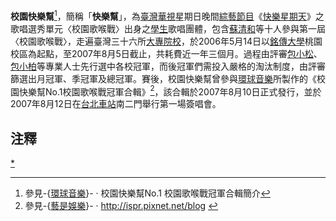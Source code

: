 '''校園快樂幫'''<ref>參見-{[[環球音樂|環球音樂]]}- · 校園快樂幫No.1 校園歌喉戰冠軍合輯簡介{{cite web |url=http://www.umusic.com.tw/Microsite/prospects/index.html |title=存档副本 |accessdate=2009-03-04 |deadurl=yes |archiveurl=https://web.archive.org/web/20081104072958/http://www.umusic.com.tw/Microsite/prospects/index.html |archivedate=2008-11-04 }}</ref>，簡稱「'''快樂幫'''」，為[[臺灣|臺灣]][[華視|華視]]星期日晚間[[綜藝節目|綜藝節目]]《[[快樂星期天|快樂星期天]]》之歌唱選秀單元〈校園歌喉戰〉出身之[[學生|學生]]歌唱團體，包含[[蘇清和|蘇清和]]等十人參與第一屆〈校園歌喉戰〉，走遍臺灣三十六所[[大專院校|大專院校]]，於2006年5月14日以[[銘傳大學|銘傳大學]]桃園校區為起點，至2007年8月5日截止，共耗費近一年三個月。過程由評審[[包小松|包小松]]、[[包小柏|包小柏]]等專業人士先行選中各校冠軍，而後冠軍們需投入嚴格的淘汰制度，由評審篩選出月冠軍、季冠軍及總冠軍。賽後，校園快樂幫曾參與[[環球唱片_(台灣)|環球音樂]]所製作的《校園快樂幫No.1校園歌喉戰冠軍合輯》<ref>參見-{[[藝是娛樂|藝是娛樂]]}- · http://ispr.pixnet.net/blog {{Wayback|url=http://ispr.pixnet.net/blog |date=20191205013632 }}</ref>，該合輯於2007年8月10日正式發行，並於2007年8月12日在[[台北車站|台北車站]]南二門舉行第一場簽唱會。

==注釋==
<references />

[[Category:校園快樂幫|*]]
{{taiwan-stub}}